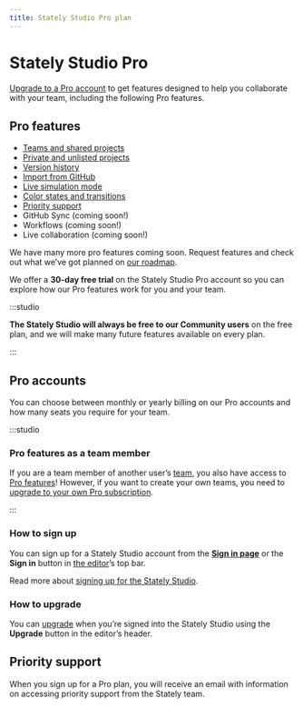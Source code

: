```yaml
---
title: Stately Studio Pro plan
---
```


# Stately Studio Pro

[Upgrade to a Pro account](https://stately.ai/pricing) to get features designed to help you collaborate with your team, including the following Pro features.

## Pro features

- [Teams and shared projects](/teams.mdx)
- [Private and unlisted projects](/projects.mdx#change-a-projects-visibility)
- [Version history](/versions.mdx)
- [Import from GitHub](/import-from-github.mdx)
- [Live simulation mode](/live-simulation.mdx)
- [Color states and transitions](/colors.mdx)
- [Priority support](/studio-pro-plan.mdx#priority-support)
- GitHub Sync (coming soon!)
- Workflows (coming soon!)
- Live collaboration (coming soon!)

We have many more pro features coming soon. Request features and check out what we’ve got planned on [our roadmap](https://statelyai.canny.io).

We offer a **30-day free trial** on the Stately Studio Pro account so you can explore how our Pro features work for you and your team.

:::studio

**The Stately Studio will always be free to our Community users** on the free plan, and we will make many future features available on every plan.

:::

## Pro accounts

You can choose between monthly or yearly billing on our Pro accounts and how many seats you require for your team.

:::studio

### Pro features as a team member

If you are a team member of another user’s [team](/teams.mdx), you also have access to [Pro features](#pro-features)! However, if you want to create your own teams, you need to [upgrade to your own Pro subscription](/upgrade.mdx).

:::

### How to sign up

You can sign up for a Stately Studio account from the [**Sign in page**](https://stately.ai/registry/login) or the **Sign in** button in [the editor](https://stately.ai/editor)’s top bar.

Read more about [signing up for the Stately Studio](sign-up.mdx).

### How to upgrade

You can [upgrade](upgrade.mdx) when you’re signed into the Stately Studio using the **Upgrade** button in the editor’s header.

## Priority support

When you sign up for a Pro plan, you will receive an email with information on accessing priority support from the Stately team.
